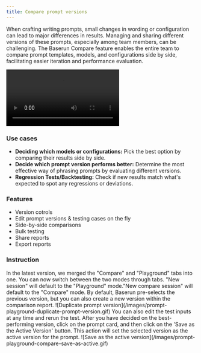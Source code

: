 ```yaml
---
title: Compare prompt versions
---
```


When crafting writing prompts, small changes in wording or configuration can lead to major differences in results. Managing and sharing different versions of these prompts, especially among team members, can be challenging. The Baserun Compare feature enables the entire team to compare prompt templates, models, and configurations side by side, facilitating easier iteration and performance evaluation.

<Frame>
<video
  controls
  className="w-full aspect-video"
  src="/videos/prompt-playground-compare.mp4"
></video>

 </Frame>

### Use cases

- **Deciding which models or configurations:** Pick the best option by comparing their results side by side.
- **Decide which prompt version performs better:** Determine the most effective way of phrasing prompts by evaluating different versions.
- **Regression Tests/Backtesting:** Check if new results match what's expected to spot any regressions or deviations.

### Features

- Version cotrols
- Edit prompt versions & testing cases on the fly
- Side-by-side comparisons
- Bulk testing
- Share reports
- Export reports

### Instruction

<Steps>
  <Step
    title="Click the `Compare` button at top right corner of the prompt
    details in your playground."
  >
    In the latest version, we merged the "Compare" and "Playground" tabs into
    one. You can now switch between the two modes through tabs. "New session"
    will default to the "Playground" mode."New compare session" will default to
    the "Compare" mode.
  </Step>
  <Step title="Select the prompt and the versions you would like to compare.">
    By default, Baserun pre-selects the previous version, but you can also
    create a new version within the comparison report.
      <Frame>![Duplicate prompt version](/images/prompt-playground-duplicate-prompt-version.gif)</Frame>
  </Step>
  <Step title="Click Run all to generate outputs.">
    You can also edit the test inputs at any time and rerun the test.
  </Step>
  <Step title="Save as the active version.">
    After you have decided on the best-performing version, click on the prompt
    card, and then click on the 'Save as the Active Version' button. This action
    will set the selected version as the active version for the prompt.
    <Frame>![Save as the active version](/images/prompt-playground-compare-save-as-active.gif)</Frame>

  </Step>
</Steps>
